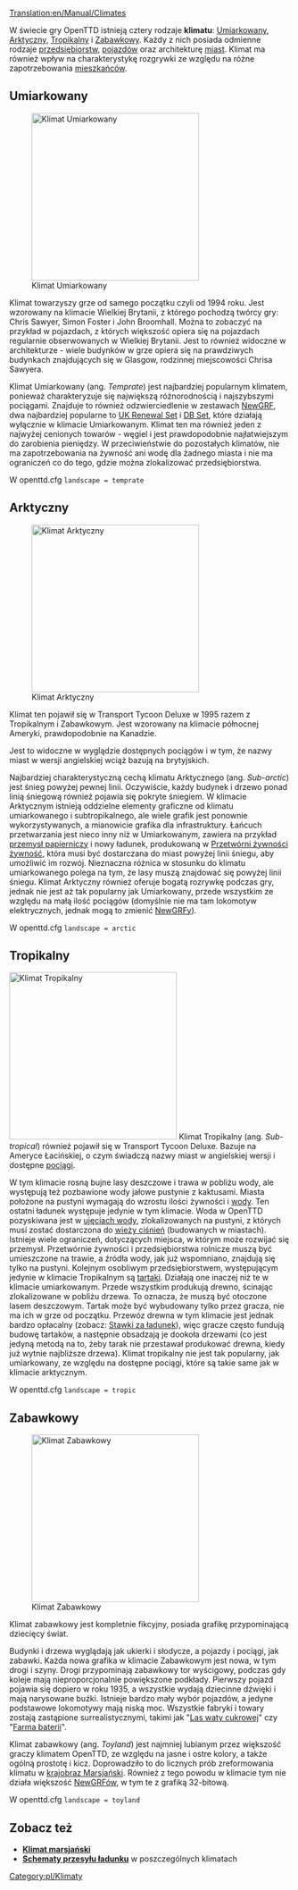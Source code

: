 [[Translation:en/Manual/Climates]]
{{pl/Spis treści}}

W świecie gry OpenTTD istnieją cztery rodzaje '''klimatu''': [[#Umiarkowany|Umiarkowany]], [[#Arktyczny|Arktyczny]], [[#Tropikalny|Tropikalny]] i [[#Zabawkowy|Zabawkowy]]. Każdy z nich posiada odmienne rodzaje [[pl/Manual/Przedsiębiorstwa|przedsiębiorstw]], [[pl/Manual/Pojazdy|pojazdów]] oraz architekturę [[pl/Manual/Miasta|miast]]. Klimat ma również wpływ na charakterystykę rozgrywki ze względu na różne zapotrzebowania [[pl/Domy|mieszkańców]].

==Umiarkowany==
[[File:en/Temperatescreenshot.png|thumb|left|300px|Klimat Umiarkowany]]

Klimat towarzyszy grze od samego początku czyli od 1994 roku. Jest wzorowany na klimacie Wielkiej Brytanii, z którego pochodzą twórcy gry: Chris Sawyer, Simon Foster i John Broomhall.
Można to zobaczyć na przykład w pojazdach, z których większość opiera się na pojazdach regularnie obserwowanych w Wielkiej Brytanii. Jest to również widoczne w architekturze - wiele budynków w grze opiera się na prawdziwych budynkach znajdujących się w Glasgow, rodzinnej miejscowości Chrisa Sawyera.

Klimat Umiarkowany (ang. ''Temprate'') jest najbardziej popularnym klimatem, ponieważ charakteryzuje się największą różnorodnością i najszybszymi pociągami. Znajduje to również odzwierciedlenie w zestawach [[pl/Manual/NewGRF|NewGRF]], dwa najbardziej popularne to [[pl/Community/NewGRF/UK Renewal Set|UK Renewal Set]] i [[pl/Community/NewGRF/DBSet|DB Set]], które działają wyłącznie w klimacie Umiarkowanym. Klimat ten ma również jeden z najwyżej cenionych towarów - węgiel i jest prawdopodobnie najłatwiejszym do zarobienia pieniędzy. W przeciwieństwie do pozostałych klimatów, nie ma zapotrzebowania na żywność ani wodę dla żadnego miasta i nie ma ograniczeń co do tego, gdzie można zlokalizować przedsiębiorstwa.

W openttd.cfg <code>landscape = temprate</code>

==Arktyczny==
[[File:en/Subarcticscreenshot.png|thumb|right|300px|Klimat Arktyczny]]

Klimat ten pojawił się w Transport Tycoon Deluxe w 1995 razem z Tropikalnym i Zabawkowym. Jest wzorowany na klimacie północnej Ameryki, prawdopodobnie na Kanadzie.

Jest to widoczne w wyglądzie dostępnych pociągów i w tym, że nazwy miast w wersji angielskiej wciąż bazują na brytyjskich. 

Najbardziej charakterystyczną cechą klimatu Arktycznego (ang. ''Sub-arctic'') jest śnieg powyżej pewnej linii. Oczywiście, każdy budynek i drzewo ponad linią śniegową również pojawia się pokryte śniegiem. W klimacie Arktycznym istnieją oddzielne elementy graficzne od klimatu umiarkowanego i subtropikalnego, ale wiele grafik jest ponownie wykorzystywanych, a mianowicie grafika dla infrastruktury. Łańcuch przetwarzania jest nieco inny niż w Umiarkowanym, zawiera na przykład [[pl/Manual/Base Set/Industries/Zakład papierniczy|przemysł papierniczy]] i nowy ładunek, produkowaną w [[pl/Manual/Base Set/Industries/Przetwórnia żywności|Przetwórni żywności]] [[pl/Manual/Base Set/Cargos/Żywność|żywność]], która musi być dostarczana do miast powyżej linii śniegu, aby umożliwić im rozwój. Nieznaczna różnica w stosunku do klimatu umiarkowanego polega na tym, że lasy muszą znajdować się powyżej linii śniegu. Klimat Arktyczny również oferuje bogatą rozrywkę podczas gry, jednak nie jest aż tak popularny jak Umiarkowany, przede wszystkim ze względu na małą ilość pociągów (domyślnie nie ma tam lokomotyw elektrycznych, jednak mogą to zmienić [[pl/Manual/NewGRF|NewGRFy]]).

W openttd.cfg <code>landscape = arctic</code>

==Tropikalny==

[[File:en/Subtropicalscreenshot.png|thumb|300px|left|Klimat Tropikalny]]
Klimat Tropikalny (ang. ''Sub-tropical'') również pojawił się w Transport Tycoon Deluxe. Bazuje na Ameryce Łacińskiej, o czym świadczą nazwy miast w angielskiej wersji i dostępne [[pl/Manual/Pociągi|pociągi]].

W tym klimacie rosną bujne lasy deszczowe i trawa w pobliżu wody, ale występują też pozbawione wody jałowe pustynie z kaktusami. Miasta położone na pustyni wymagają do wzrostu ilości żywności i [[pl/Manual/Base Set/Cargos/Woda|wody]]. Ten ostatni ładunek występuje jedynie w tym klimacie. Woda w OpenTTD pozyskiwana jest w [[pl/Manual/Base Set/Industries/Ujęcie wody|ujęciach wody]], zlokalizowanych na pustyni, z których musi zostać dostarczona do [[pl/Manual/Base Set/Industries/Wieża ciśnień|wieży ciśnień]] (budowanych w miastach). Istnieje wiele ograniczeń, dotyczących miejsca, w którym może rozwijać się przemysł. Przetwórnie żywności i przedsiębiorstwa rolnicze muszą być umieszczone na trawie, a źródła wody, jak już wspomniano, znajdują się tylko na pustyni. Kolejnym osobliwym przedsiębiorstwem, występującym jedynie w klimacie Tropikalnym są [[pl/Manual/Base Set/Industries/Tartak (tropikalny)|tartaki]]. Działają one inaczej niż te w klimacie umiarkowanym. Przede wszystkim produkują drewno, ścinając zlokalizowane w pobliżu drzewa. To oznacza, że muszą być otoczone lasem deszczowym. Tartak może być wybudowany tylko przez gracza, nie ma ich w grze od początku. Przewóz drewna w tym klimacie jest jednak bardzo opłacalny (zobacz: [[pl/Manual/Game Mechanics/Przychód za ładunek|Stawki za ładunek]]), więc gracze często fundują budowę tartaków, a następnie obsadzają je dookoła drzewami (co jest jedyną metodą na to, żeby tarak nie przestawał produkować drewna, kiedy już wytnie najbliższe drzewa).
Klimat tropikalny nie jest tak popularny, jak umiarkowany, ze względu na dostępne pociągi, które są takie same jak w klimacie arktycznym.

W openttd.cfg <code>landscape = tropic</code>

==Zabawkowy==
[[File:en/Toylandscreenshot.png|thumb|right|300px|Klimat Zabawkowy]]

Klimat zabawkowy jest kompletnie fikcyjny, posiada grafikę przypominającą dziecięcy świat.

Budynki i drzewa wyglądają jak ukierki i słodycze, a pojazdy i pociągi, jak zabawki. Każda nowa grafika w klimacie Zabawkowym jest nowa, w tym drogi i szyny. Drogi przypominają zabawkowy tor wyścigowy, podczas gdy koleje mają nieproporcjonalnie powiększone podkłady. Pierwszy pojazd pojawia się dopiero w roku 1935, a wszystkie wydają dziecinne dźwięki i mają narysowane buźki. Istnieje bardzo mały wybór pojazdów, a jedyne podstawowe lokomotywy mają niską moc. Wszystkie fabryki i towary zostają zastąpione surrealistycznymi, takimi jak "[[pl/Manual/Base Set/Industries/Las waty cukrowej|Las waty cukrowej]]" czy "[[pl/Manual/Base Set/Industries/Farma baterii|Farma baterii]]".

Klimat zabawkowy (ang. ''Toyland'') jest najmniej lubianym przez większość graczy klimatem OpenTTD, ze względu na jasne i ostre kolory, a także ogólną prostotę i kicz. Doprowadziło to do licznych prób zreformowania klimatu w [[pl/Community/NewGRF/Klimat Marsjański|krajobraz Marsjański]]. Również z tego powodu w  klimacie tym nie działa większość [[pl/Manual/NewGRF|NewGRFów]], w tym te z grafiką 32-bitową.

W openttd.cfg <code>landscape = toyland</code>

{{en/-}}

==Zobacz też==
* [[pl/Community/NewGRF/Klimat Marsjański|'''Klimat marsjański''']]
* [[:Template:pl/Navbox Schematy przesyłu|'''Schematy przesyłu ładunku''']] w poszczególnych klimatach

[[Category:pl/Klimaty]]